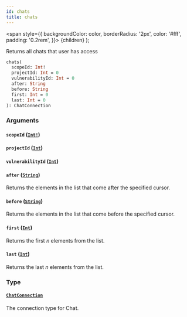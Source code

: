 ```yaml
---
id: chats
title: chats
---
```


<span
style={{
      backgroundColor: color,
      borderRadius: '2px',
      color: '#fff',
      padding: '0.2rem',
    }}>
{children}
</span>
);

Returns all chats that user has access

```graphql
chats(
  scopeId: Int!
  projectId: Int = 0
  vulnerabilityId: Int = 0
  after: String
  before: String
  first: Int = 0
  last: Int = 0
): ChatConnection

```

### Arguments

#### `scopeId` ([`Int!`](/api/scalars/int))

#### `projectId` ([`Int`](/api/scalars/int))

#### `vulnerabilityId` ([`Int`](/api/scalars/int))

#### `after` ([`String`](/api/scalars/string))

Returns the elements in the list that come after the specified cursor.

#### `before` ([`String`](/api/scalars/string))

Returns the elements in the list that come before the specified cursor.

#### `first` ([`Int`](/api/scalars/int))

Returns the first _n_ elements from the list.

#### `last` ([`Int`](/api/scalars/int))

Returns the last _n_ elements from the list.

### Type

#### [`ChatConnection`](/api/objects/chat-connection)

The connection type for Chat.
